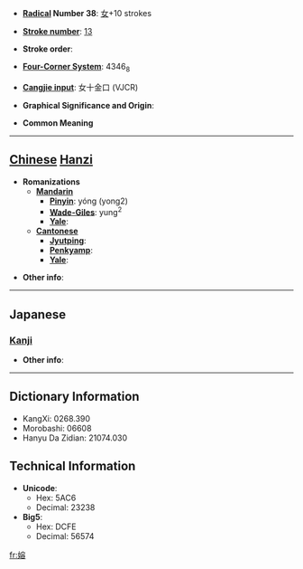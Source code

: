 * '''[[Wiktionary:Chinese radical index| Radical]] Number 38''': [[Wiktionary:Chinese radical index 女|女]]+10 strokes

* '''[[Wiktionary:Chinese total strokes index|Stroke number]]''': [[Wiktionary:Chinese total strokes index 13|13]]

* '''Stroke order''': 

* '''[[Wiktionary:Chinese four corner index|Four-Corner System]]''': 4346<sub>8</sub>

* '''[[Wiktionary:Chinese Cangjie index|Cangjie input]]''': 女十金口 (VJCR)

* '''Graphical Significance and Origin''': 

* '''Common Meaning'''

----

== [[Chinese]] [[Hanzi]] ==

* '''Romanizations'''
** '''[[Mandarin]]'''
*** '''[[Pinyin]]''': yóng (yong2)
*** '''[[Wade-Giles]]''': yung<sup>2</sup>
*** '''[[Yale]]''': 
** '''[[Cantonese]]'''
*** '''[[Jyutping]]''':
*** '''[[Penkyamp]]''': 
*** '''[[Yale]]''': 

* '''Other info''': 

----

==Japanese==
===[[Kanji]]===
{{kanji|on readings=[[よう]] (yō), [[ゆ]] (yu)|kun readings=[[あざな]] (azana)}}

* '''Other info''':  

----

== Dictionary Information ==

* KangXi: 0268.390
* Morobashi: 06608
* Hanyu Da Zidian: 21074.030

== Technical Information ==

* '''Unicode''':
** Hex: 5AC6
** Decimal: 23238
* '''Big5''':
** Hex: DCFE
** Decimal: 56574

[[fr:嫆]]